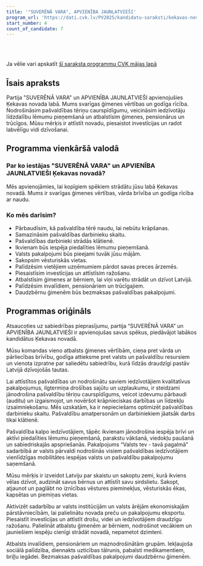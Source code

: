 ```yaml
---
title: '"SUVERĒNĀ VARA", APVIENĪBA JAUNLATVIEŠI'
program_url: 'https://dati.cvk.lv/PV2025/kandidatu-saraksti/kekavas-novads/suverena-vara-apvieniba-jaunlatviesi'
start_number: 4
count_of_candidate: 7
---
```



<Badge text="Ģimenes vērtības" variant="note" size="small" /> <Badge text="Pašvaldības caurspīdīgums" variant="note" size="small" /> <Badge text="Iedzīvotāju līdzdalība" variant="note" size="small" /> <Badge text="Atbalsts ģimenēm un pensionāriem" variant="note" size="small" /> <Badge text="Novada attīstība" variant="note" size="small" />

<br/><br/> 

<Card title='Šis ir mākslīga intelekta ģenerēts apraksts' icon='starlight'>
    Ja vēlie vari apskatīt <a href={frontmatter.program_url} target='_blank'>šī saraksta programmu CVK mājas lapā</a>
    </Card>

## Īsais apraksts

Partija "SUVERĒNĀ VARA" un APVIENĪBA JAUNLATVIEŠI apvienojušies Ķekavas novada labā. Mums svarīgas ģimenes vērtības un godīga rīcība. Nodrošināsim pašvaldības tēriņu caurspīdīgumu, veicināsim iedzīvotāju līdzdalību lēmumu pieņemšanā un atbalstīsim ģimenes, pensionārus un trūcīgos. Mūsu mērķis ir attīstīt novadu, piesaistot investīcijas un radot labvēlīgu vidi dzīvošanai.

## Programma vienkāršā valodā

### Par ko iestājas "SUVERĒNĀ VARA" un APVIENĪBA JAUNLATVIEŠI Ķekavas novadā?

Mēs apvienojāmies, lai kopīgiem spēkiem strādātu jūsu labā Ķekavas novadā. Mums ir svarīgas ģimenes vērtības, vārda brīvība un godīga rīcība ar naudu.

### Ko mēs darīsim?

*   Pārbaudīsim, kā pašvaldība tērē naudu, lai nebūtu krāpšanas.
*   Samazināsim pašvaldības darbinieku skaitu.
*   Pašvaldības darbinieki strādās klātienē.
*   Ikvienam būs iespēja piedalīties lēmumu pieņemšanā.
*   Valsts pakalpojumi būs pieejami tuvāk jūsu mājām.
*   Sakopsim vēsturiskās vietas.
*   Palīdzēsim vietējiem uzņēmumiem pārdot savas preces ārzemēs.
*   Piesaistīsim investīcijas un attīstīsim ražošanu.
*   Atbalstīsim ģimenes ar bērniem, lai viņi varētu strādāt un dzīvot Latvijā.
*   Palīdzēsim invalīdiem, pensionāriem un trūcīgajiem.
*   Daudzbērnu ģimenēm būs bezmaksas pašvaldības pakalpojumi.

## Programmas oriģināls

Atsaucoties uz sabiedrības pieprasījumu, partija “SUVERĒNĀ VARA” un APVIENĪBA JAUNLATVIEŠI ir apvienojušas savus spēkus, piedāvājot labākos kandidātus Ķekavas novadā.

Mūsu komandas vieno atbalsts ģimenes vērtībām, cieņa pret vārda un pārliecības brīvību, godīga attieksme pret valsts un pašvaldību resursiem un vienota izpratne par saliedētu sabiedrību, kurā līdzās draudzīgi pastāv Latvijā dzīvojošās tautas.

Lai attīstītos pašvaldības un nodrošinātu saviem iedzīvotājiem kvalitatīvus pakalpojumus, ilgtermiņa drošības sajūtu un uzplaukumu, ir steidzami jānodrošina pašvaldību tēriņu caurspīdīgums, veicot izdevumu pārbaudi (auditu) un izgaismojot, un novēršot krāpnieciskas darbības un līdzekļu izsaimniekošanu. Mēs uzskatām, ka ir nepieciešams optimizēt pašvaldības darbinieku skaitu. Pašvaldību amatpersonām un darbiniekiem jāatsāk darbs tikai klātienē.

Pašvaldība kalpo iedzīvotājiem, tāpēc ikvienam jānodrošina iespēja brīvi un aktīvi piedalīties lēmumu pieņemšanā, parakstu vākšanā, viedokļu paušanā un sabiedriskajās apspriešanās. Pakalpojums “Valsts tev - tavā pagalmā” sadarbībā ar valsts pārvaldi nodrošinās visiem pašvaldības iedzīvotājiem vienlīdzīgas mobilitātes iespējas valsts un pašvaldību pakalpojumu saņemšanā.

Mūsu mērķis ir izveidot Latviju par skaistu un sakoptu zemi, kurā ikviens vēlas dzīvot, audzināt savus bērnus un attīstīt savu sirdslietu. Sakopt, atjaunot un paglābt no iznīcības vēstures pieminekļus, vēsturiskās ēkas, kapsētas un piemiņas vietas.

Aktivizēt sadarbību ar valsts institūcijām un valsts ārējām ekonomiskajām pārstāvniecībām, lai palielinātu novada preču un pakalpojumu eksportu. Piesaistīt investīcijas un attīstīt drošu, videi un iedzīvotājiem draudzīgu ražošanu. Palielināt atbalstu ģimenēm ar bērniem, nodrošinot vecākiem un jauniešiem iespēju cienīgi strādāt novadā, nepametot dzimteni.

Atbalsts invalīdiem, pensionāriem un maznodrošinātām grupām. Iekļaujoša sociālā palīdzība, diennakts uzticības tālrunis, pabalsti medikamentiem, briļļu iegādei. Bezmaksas pašvaldības pakalpojumi daudzbērnu ģimenēm.
